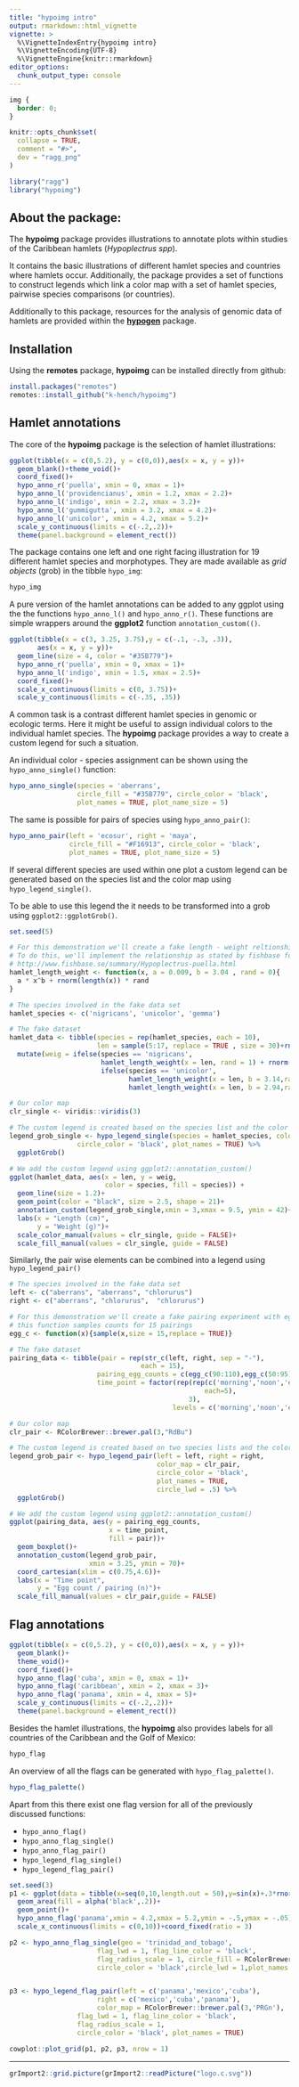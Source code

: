 ```yaml
---
title: "hypoimg intro"
output: rmarkdown::html_vignette
vignette: >
  %\VignetteIndexEntry{hypoimg intro}
  %\VignetteEncoding{UTF-8}
  %\VignetteEngine{knitr::rmarkdown}
editor_options:
  chunk_output_type: console
---
```


```css
img {
  border: 0;
}
```

```r
knitr::opts_chunk$set(
  collapse = TRUE,
  comment = "#>",
  dev = "ragg_png"
)

library("ragg")
library("hypoimg")
```

## About the package:

The **hypoimg** package provides illustrations to annotate plots within studies of the Caribbean hamlets (*Hypoplectrus spp*).

It contains the basic illustrations of different hamlet species and countries where hamlets occur. Additionally, the package provides a set of functions to construct legends which link a color map with a set of hamlet species, pairwise species comparisons (or countries).

Additionally to this package, resources for the analysis of genomic data of hamlets are provided within the [**hypogen**](www.github.com/k-hench/hypogen) package.

## Installation

Using the **remotes** package, **hypoimg** can be installed directly from github:

```r
install.packages("remotes")
remotes::install_github("k-hench/hypoimg")
```

## Hamlet annotations

The core of the **hypoimg** package is the selection of hamlet illustrations:

```r
ggplot(tibble(x = c(0,5.2), y = c(0,0)),aes(x = x, y = y))+
  geom_blank()+theme_void()+
  coord_fixed()+
  hypo_anno_r('puella', xmin = 0, xmax = 1)+
  hypo_anno_l('providencianus', xmin = 1.2, xmax = 2.2)+
  hypo_anno_l('indigo', xmin = 2.2, xmax = 3.2)+
  hypo_anno_l('gummigutta', xmin = 3.2, xmax = 4.2)+
  hypo_anno_l('unicolor', xmin = 4.2, xmax = 5.2)+
  scale_y_continuous(limits = c(-.2,.2))+
  theme(panel.background = element_rect())
```

The package contains one left and one right facing illustration for 19 different hamlet species and morphotypes. They are made available as *grid objects* (grob) in the tibble `hypo_img`:

```r
hypo_img

```

A pure version of the hamlet annotations can be added to any ggplot using the the functions `hypo_anno_l()` and `hypo_anno_r()`. These functions are simple wrappers around the **ggplot2** function `annotation_custom(()`.

```r
ggplot(tibble(x = c(3, 3.25, 3.75),y = c(-.1, -.3, .3)),
       aes(x = x, y = y))+
  geom_line(size = 4, color = "#35B779")+
  hypo_anno_r('puella', xmin = 0, xmax = 1)+
  hypo_anno_l('indigo', xmin = 1.5, xmax = 2.5)+
  coord_fixed()+
  scale_x_continuous(limits = c(0, 3.75))+
  scale_y_continuous(limits = c(-.35, .35))
```

A common task is a contrast different hamlet species in genomic or ecologic terms.
Here it might be useful to assign individual colors to the individual hamlet species.
The **hypoimg** package provides a way to create a custom legend for such a situation.

An individual color - species assignment can be shown using the `hypo_anno_single()` function:

```r
hypo_anno_single(species = 'aberrans',
                 circle_fill = "#35B779", circle_color = 'black',
                 plot_names = TRUE, plot_name_size = 5)
```

The same is possible for pairs of species using `hypo_anno_pair()`:

```r
hypo_anno_pair(left = 'ecosur', right = 'maya',
               circle_fill = "#F16913", circle_color = 'black',
               plot_names = TRUE, plot_name_size = 5)
```

If several different species are used within one plot a custom legend can be generated based on the species list and the color map using `hypo_legend_single()`.

To be able to use this legend the it needs to be transformed into a grob using `ggplot2::ggplotGrob()`.

```r
set.seed(5)

# For this demonstration we'll create a fake length - weight reltionship data table.
# To do this, we'll implement the relationship as stated by fishbase for H. puella:
# http://www.fishbase.se/summary/Hypoplectrus-puella.html
hamlet_length_weight <- function(x, a = 0.009, b = 3.04 , rand = 0){
  a * x^b + rnorm(length(x)) * rand
}

# The species involved in the fake data set
hamlet_species <- c('nigricans', 'unicolor', 'gemma')

# The fake dataset
hamlet_data <- tibble(species = rep(hamlet_species, each = 10),
                      len = sample(5:17, replace = TRUE , size = 30)+rnorm(30)) %>%
  mutate(weig = ifelse(species == 'nigricans',
                       hamlet_length_weight(x = len, rand = 1) + rnorm(10),
                       ifelse(species == 'unicolor',
                              hamlet_length_weight(x = len, b = 3.14,rand = 1.5),
                              hamlet_length_weight(x = len, b = 2.94,rand = 1.5))))

# Our color map
clr_single <- viridis::viridis(3)

# The custom legend is created based on the species list and the color map
legend_grob_single <- hypo_legend_single(species = hamlet_species, color_map = clr_single,
                 circle_color = 'black', plot_names = TRUE) %>%
  ggplotGrob()

# We add the custom legend using ggplot2::annotation_custom()
ggplot(hamlet_data, aes(x = len, y = weig,
                        color = species, fill = species)) +
  geom_line(size = 1.2)+
  geom_point(color = "black", size = 2.5, shape = 21)+
  annotation_custom(legend_grob_single,xmin = 3,xmax = 9.5, ymin = 42)+
  labs(x = "Length (cm)",
       y = "Weight (g)")+
  scale_color_manual(values = clr_single, guide = FALSE)+
  scale_fill_manual(values = clr_single, guide = FALSE)
```

Similarly, the pair wise elements can be combined into a legend using `hypo_legend_pair()`

```r
# The species involved in the fake data set
left <- c("aberrans", "aberrans", "chlorurus")
right <- c("aberrans", "chlorurus",  "chlorurus")

# For this demonstration we'll create a fake pairing experiment with egg counts.
# this function samples counts for 15 pairings
egg_c <- function(x){sample(x,size = 15,replace = TRUE)}

# The fake dataset
pairing_data <- tibble(pair = rep(str_c(left, right, sep = "-"),
                                 each = 15),
                      pairing_egg_counts = c(egg_c(90:110),egg_c(50:95), egg_c(60:100)),
                      time_point = factor(rep(rep(c('morning','noon','evening'),
                                                 each=5),
                                             3),
                                         levels = c('morning','noon','evening')))

# Our color map
clr_pair <- RColorBrewer::brewer.pal(3,"RdBu")

# The custom legend is created based on two species lists and the color map
legend_grob_pair <- hypo_legend_pair(left = left, right = right,
                                     color_map = clr_pair,
                                     circle_color = 'black',
                                     plot_names = TRUE,
                                     circle_lwd = .5) %>%
  ggplotGrob()

# We add the custom legend using ggplot2::annotation_custom()
ggplot(pairing_data, aes(y = pairing_egg_counts,
                         x = time_point,
                         fill = pair))+
  geom_boxplot()+
  annotation_custom(legend_grob_pair,
                    xmin = 3.25, ymin = 70)+
  coord_cartesian(xlim = c(0.75,4.6))+
  labs(x = "Time point",
       y = "Egg count / pairing (n)")+
  scale_fill_manual(values = clr_pair,guide = FALSE)

```


## Flag annotations

```r
ggplot(tibble(x = c(0,5.2), y = c(0,0)),aes(x = x, y = y))+
  geom_blank()+
  theme_void()+
  coord_fixed()+
  hypo_anno_flag('cuba', xmin = 0, xmax = 1)+
  hypo_anno_flag('caribbean', xmin = 2, xmax = 3)+
  hypo_anno_flag('panama', xmin = 4, xmax = 5)+
  scale_y_continuous(limits = c(-.2,.2))+
  theme(panel.background = element_rect())
```

Besides the hamlet illustrations, the **hypoimg** also provides labels for all countries of the Caribbean and the Golf of Mexico:

```r
hypo_flag
```

An overview of all the flags can be generated with `hypo_flag_palette()`.
```r
hypo_flag_palette()
```

Apart from this there exist one flag version for all of the previously discussed functions:

- `hypo_anno_flag()`
- `hypo_anno_flag_single()`
- `hypo_anno_flag_pair()`
- `hypo_legend_flag_single()`
- `hypo_legend_flag_pair()`


```r
set.seed(3)
p1 <- ggplot(data = tibble(x=seq(0,10,length.out = 50),y=sin(x)+.3*rnorm(50)),aes(x=x,y=y))+
  geom_area(fill = alpha('black',.2))+
  geom_point()+
  hypo_anno_flag('panama',xmin = 4.2,xmax = 5.2,ymin = -.5,ymax = -.05)+
  scale_x_continuous(limits = c(0,10))+coord_fixed(ratio = 3)

p2 <- hypo_anno_flag_single(geo = 'trinidad_and_tobago',
                      flag_lwd = 1, flag_line_color = 'black',
                      flag_radius_scale = 1, circle_fill = RColorBrewer::brewer.pal(3,'Blues')[3],
                      circle_color = 'black',circle_lwd = 1,plot_names = TRUE)


p3 <- hypo_legend_flag_pair(left = c('panama','mexico','cuba'),
                      right = c('mexico','cuba','panama'),
                      color_map = RColorBrewer::brewer.pal(3,'PRGn'),
                 flag_lwd = 1, flag_line_color = 'black',
                 flag_radius_scale = 1,
                 circle_color = 'black', plot_names = TRUE)

cowplot::plot_grid(p1, p2, p3, nrow = 1)
```

---------------------------------

```r
grImport2::grid.picture(grImport2::readPicture("logo.c.svg"))
```
